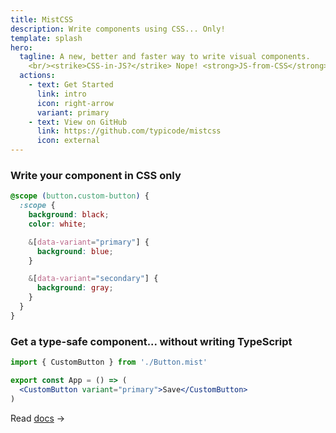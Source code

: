 ```yaml
---
title: MistCSS
description: Write components using CSS... Only!
template: splash
hero:
  tagline: A new, better and faster way to write visual components.
    <br/><strike>CSS-in-JS?</strike> Nope! <strong>JS-from-CSS</strong> 💖
  actions:
    - text: Get Started
      link: intro
      icon: right-arrow
      variant: primary
    - text: View on GitHub
      link: https://github.com/typicode/mistcss
      icon: external
---
```


<div style="max-width: 50rem; margin: auto">

### Write your component in CSS only

```css title="Button.mist.css"
@scope (button.custom-button) {
  :scope {
    background: black;
    color: white;

    &[data-variant="primary"] {
      background: blue;
    }

    &[data-variant="secondary"] {
      background: gray;
    }
  }
}
```

### Get a type-safe component... without writing TypeScript

```jsx title="App.tsx"
import { CustomButton } from './Button.mist'

export const App = () => (
  <CustomButton variant="primary">Save</CustomButton>
)
```

Read [docs](/intro) →
</div>

